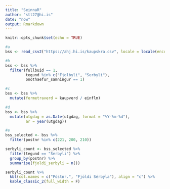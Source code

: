 ```yaml
---
title: "SeinnaR"
author: "stt27@hi.is"
date: "now"
output: Rmarkdown
---
```


```r
knitr::opts_chunk$set(echo = TRUE)
```


```r
#a
bss <- read_csv2("https://ahj.hi.is/kaupskra.csv", locale = locale(encoding = "ISO8859-1"))

#b
bss <- bss %>%
  filter(fullbuid == 1, 
         tegund %in% c("Fjolbyli", "Serbyli"),
         onothaefur_samningur == 1)

#c
bss <- bss %>%
  mutate(fermetraverd = kaupverd / einflm)

#d
bss <- bss %>%
  mutate(utgdag = as.Date(utgdag, format = "%Y-%m-%d"),
         ar = year(utgdag))

#e
bss_selected <- bss %>%
  filter(postnr %in% c(221, 200, 210))

serbyli_count <- bss_selected %>%
  filter(tegund == "Serbyli") %>%
  group_by(postnr) %>%
  summarise(fjoldi_serbyli = n())

serbyli_count %>%
  kbl(col.names = c("Póstnr.", "Fjöldi Sérbýla"), align = "c") %>%
  kable_classic_2(full_width = F)
```

```r

```


